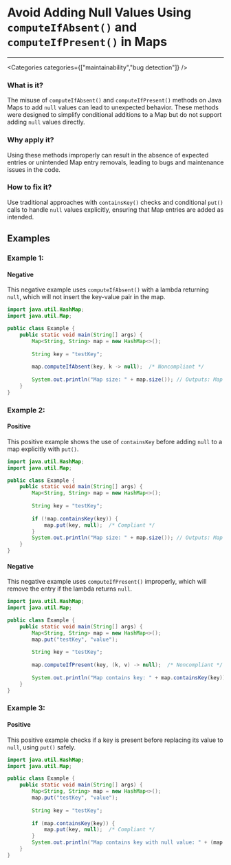 

# Avoid Adding Null Values Using `computeIfAbsent()` and `computeIfPresent()` in Maps

<Severity severity={SeverityLevels.HIGH} />

---

<Categories categories={["maintainability","bug detection"]} />

### What is it?
The misuse of `computeIfAbsent()` and `computeIfPresent()` methods on Java Maps to add `null` values can lead to unexpected behavior. These methods were designed to simplify conditional additions to a Map but do not support adding `null` values directly.

### Why apply it?
Using these methods improperly can result in the absence of expected entries or unintended Map entry removals, leading to bugs and maintenance issues in the code.

### How to fix it?
Use traditional approaches with `containsKey()` checks and conditional `put()` calls to handle `null` values explicitly, ensuring that Map entries are added as intended.

## Examples

### Example 1:

<!-- #example -->

#### Negative

<!-- #example_negative_description -->
This negative example uses `computeIfAbsent()` with a lambda returning `null`, which will not insert the key-value pair in the map.

<!-- #example_negative_code -->
```java
import java.util.HashMap;
import java.util.Map;

public class Example {
    public static void main(String[] args) {
        Map<String, String> map = new HashMap<>();
        
        String key = "testKey";
        
        map.computeIfAbsent(key, k -> null);  /* Noncompliant */
        
        System.out.println("Map size: " + map.size()); // Outputs: Map size: 0
    }
}
```

### Example 2:

<!-- #example -->

#### Positive

<!-- #example_positive_description -->
This positive example shows the use of `containsKey` before adding `null` to a map explicitly with `put()`.

<!-- #example_positive_code -->
```java
import java.util.HashMap;
import java.util.Map;

public class Example {
    public static void main(String[] args) {
        Map<String, String> map = new HashMap<>();
        
        String key = "testKey";
        
        if (!map.containsKey(key)) {
            map.put(key, null);  /* Compliant */
        }
        System.out.println("Map size: " + map.size()); // Outputs: Map size: 1
    }
}
```

#### Negative

<!-- #example_negative_description -->
This negative example uses `computeIfPresent()` improperly, which will remove the entry if the lambda returns `null`.

<!-- #example_negative_code -->
```java
import java.util.HashMap;
import java.util.Map;

public class Example {
    public static void main(String[] args) {
        Map<String, String> map = new HashMap<>();
        map.put("testKey", "value");
        
        String key = "testKey";
        
        map.computeIfPresent(key, (k, v) -> null);  /* Noncompliant */
        
        System.out.println("Map contains key: " + map.containsKey(key)); // Outputs: false
    }
}
```

### Example 3:

<!-- #example -->

#### Positive

<!-- #example_positive_description -->
This positive example checks if a key is present before replacing its value to `null`, using `put()` safely.

<!-- #example_positive_code -->
```java
import java.util.HashMap;
import java.util.Map;

public class Example {
    public static void main(String[] args) {
        Map<String, String> map = new HashMap<>();
        map.put("testKey", "value");
        
        String key = "testKey";
        
        if (map.containsKey(key)) {
            map.put(key, null);  /* Compliant */
        }
        System.out.println("Map contains key with null value: " + (map.get(key) == null)); // Outputs: true
    }
}
```